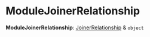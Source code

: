 
# ModuleJoinerRelationship

 **ModuleJoinerRelationship**: [JoinerRelationship](stock_location.JoinerRelationship.mdx) & `object`
